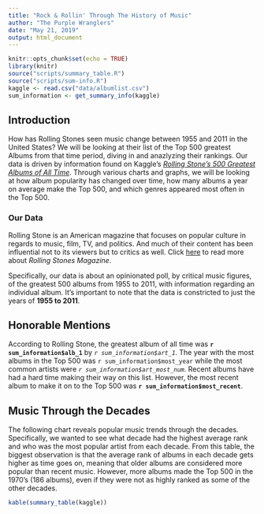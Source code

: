 ```yaml
---
title: "Rock & Rollin' Through The History of Music"
author: "The Purple Wranglers"
date: "May 21, 2019"
output: html_document
---
```


```r
knitr::opts_chunk$set(echo = TRUE)
library(knitr)
source("scripts/summary_table.R")
source("scripts/sum-info.R")
kaggle <- read.csv("data/albumlist.csv")
sum_information <- get_summary_info(kaggle)
```

## Introduction
How has Rolling Stones seen music change between 1955 and 2011 in the United States? We will be looking at their list of the Top 500 greatest Albums from that time period, diving in and anazlyzing their rankings. Our data is driven by information found on Kaggle's _[Rolling Stone's 500 Greatest Albums of All Time](https://www.kaggle.com/notgibs/500-greatest-albums-of-all-time-rolling-stone)_. Through various charts and graphs, we will be looking at how album popularity has changed over time, how many albums a year on average make the Top 500, and which genres appeared most often in the Top 500.

### Our Data
Rolling Stone is an American magazine that focuses on popular culture in regards to music, film, TV, and politics. And much of their content has been influential not to its viewers but to critics as well. Click [here](https://en.wikipedia.org/wiki/Rolling_Stone) to read more about _Rolling Stones Magazine_.

Specifically, our data is about an opinionated poll, by critical music figures, of the greatest 500 albums from 1955 to 2011, with information regarding an individual album. It's important to note that the data is constricted to just the years of **1955 to 2011**.

## Honorable Mentions
According to Rolling Stone, the greatest album of all time was **`r sum_information$alb_1`** by _`r sum_information$art_1`_. The year with the most albums in the Top 500 was `r sum_information$most_year` while the most common artists were _`r sum_information$art_most_num`_. Recent albums have had a hard time making their way on this list. However, the most recent album to make it on to the Top 500 was **`r sum_information$most_recent`**.

## Music Through the Decades
The following chart reveals popular music trends through the decades. Specifically, we wanted to see what decade had the highest average rank and who was the most popular artist from each decade. From this table, the biggest observation is that the average rank of albums in each decade gets higher as time goes on, meaning that older albums are considered more popular than recent music. However, more albums made the Top 500 in the 1970's (186 albums), even if they were not as highly ranked as some of the other decades.
```r
kable(summary_table(kaggle))
```
